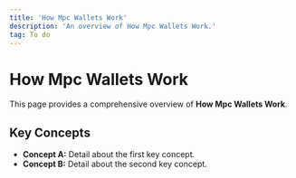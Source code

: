 ```yaml
---
title: 'How Mpc Wallets Work'
description: 'An overview of How Mpc Wallets Work.'
tag: To do
---
```


# How Mpc Wallets Work

This page provides a comprehensive overview of **How Mpc Wallets Work**.

## Key Concepts

* **Concept A:** Detail about the first key concept.
* **Concept B:** Detail about the second key concept.
